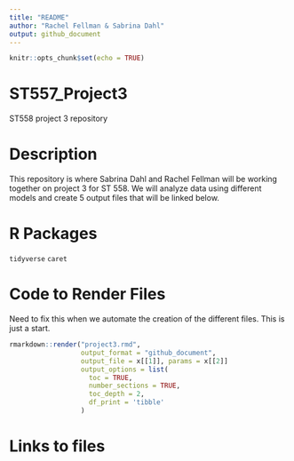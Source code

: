 ```yaml
---
title: "README"
author: "Rachel Fellman & Sabrina Dahl"
output: github_document
---
```


```r
knitr::opts_chunk$set(echo = TRUE)
```
# ST557_Project3
ST558 project 3 repository 

# Description
This repository is where Sabrina Dahl and Rachel Fellman will be working together on project 3 for ST 558. We will analyze data using different models and create 5 output files that will be linked below.

# R Packages
`tidyverse`
`caret`

# Code to Render Files

Need to fix this when we automate the creation of the different files. This is just a start.

``` r
rmarkdown::render("project3.rmd", 
                  output_format = "github_document", 
                  output_file = x[[1]], params = x[[2]]
                  output_options = list(
                    toc = TRUE,
                    number_sections = TRUE,
                    toc_depth = 2,
                    df_print = 'tibble'
                  )
```

# Links to files
